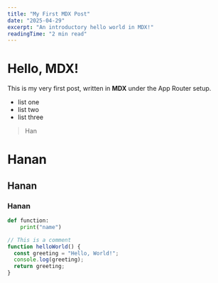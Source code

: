 ```yaml
---
title: "My First MDX Post"
date: "2025-04-29"
excerpt: "An introductory hello world in MDX!"
readingTime: "2 min read"
---
```


# Hello, MDX!

This is my very first post, written in **MDX** under the App Router setup.


- list one
- list two
- list three

> Han


# Hanan
## Hanan
### Hanan

```python
def function:
    print("name")
```

```js
// This is a comment
function helloWorld() {
  const greeting = "Hello, World!";
  console.log(greeting);
  return greeting;
}
```